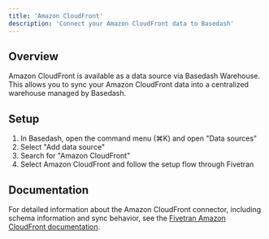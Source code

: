 ```yaml
---
title: 'Amazon CloudFront'
description: 'Connect your Amazon CloudFront data to Basedash'
---
```


## Overview

Amazon CloudFront is available as a data source via Basedash Warehouse. This allows you to sync your Amazon CloudFront data into a centralized warehouse managed by Basedash.

## Setup

1. In Basedash, open the command menu (⌘K) and open "Data sources"
2. Select "Add data source"
3. Search for "Amazon CloudFront"
4. Select Amazon CloudFront and follow the setup flow through Fivetran

## Documentation

For detailed information about the Amazon CloudFront connector, including schema information and sync behavior, see the [Fivetran Amazon CloudFront documentation](https://fivetran.com/docs/connectors/files/amazon-cloudfront).
